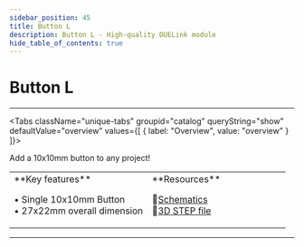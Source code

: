 ```yaml
---
sidebar_position: 45
title: Button L
description: Button L - High-quality DUELink module
hide_table_of_contents: true
---
```



# Button L

<ImageSection 
  product="hibuttonl-a"
  tagline="Large 10x10mm Tactile Button"
/>

---

<Tabs className="unique-tabs" groupid="catalog" queryString="show" defaultValue="overview"
  values={[
    {
        label: "Overview",
        value: "overview"
    }
]}>

<TabItem value="overview">

Add a 10x10mm button to any project!

<table><td width='50%'>
**Key features**

• Single 10x10mm Button<br/>
• 27x22mm overall dimension<br/>

</td><td width='50%'>
**Resources**
 
📄[Schematics](/sch/gdl-hibuttonl-a.pdf)<br/>
🔩[3D STEP file](/3d/gdl-hibuttonl-a.step)<br/>
</td></table>

</TabItem>



</Tabs>

---

<OrderSection
    product="DUELink Button L"
    partnumber="GDL-HIBUTTONL-A"
    price="$0.00"
/>
